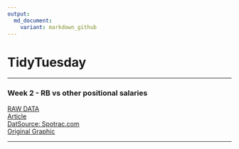 ```yaml
---
output:
  md_document:
    variant: markdown_github
---
```

# TidyTuesday  

***  
### Week 2 - RB vs other positional salaries   
[RAW DATA](https://github.com/rfordatascience/tidytuesday/blob/master/data/tidy_tuesday_week2.xlsx)  
[Article](https://fivethirtyeight.com/features/running-backs-are-finally-getting-paid-what-theyre-worth/)  
[DatSource: Spotrac.com](http://www.spotrac.com/rankings/)  
[Original Graphic](https://espnfivethirtyeight.files.wordpress.com/2017/05/morris-nflrb-1.png?w=575&h=488&quality=90&strip=info)  

***  
